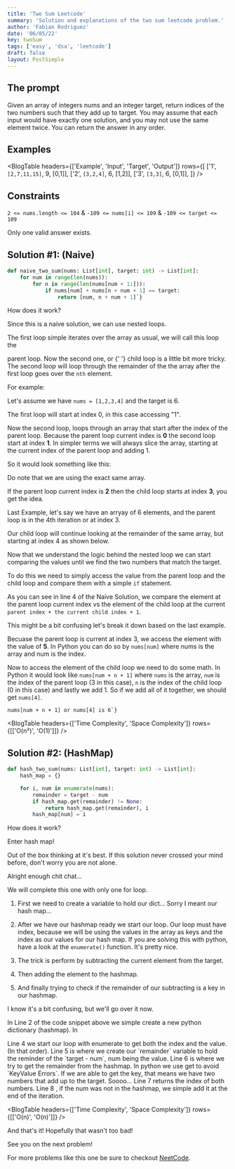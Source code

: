 ```yaml
---
title: 'Two Sum Leetcode'
summary: 'Solution and explanations of the two sum leetcode problem.'
author: 'Fabian Rodriguez'
date: '06/05/22'
key: twoSum
tags: ['easy', 'dsa', 'leetcode']
draft: false
layout: PostSimple
---
```


## The prompt

Given an array of integers nums and an integer target, return indices of the two numbers such that they add up to target.
You may assume that each input would have exactly one solution, and you may not use the same element twice.
You can return the answer in any order.

## Examples

<BlogTable
  headers={['Example', 'Input', 'Target', 'Output']}
  rows={[
    ['1', `[2,7,11,15]`, 9, <span className="mark">[0,1]</span>],
    ['2', `[3,2,4]`, 6, <span className="mark">[1,2]</span>],
    ['3', `[3,3]`, 6, <span className="mark">[0,1]</span>],
  ]}
/>

## Constraints

`2 <= nums.length <= 104` & `-109 <= nums[i] <= 109` & `-109 <= target <= 109`

Only one valid answer exists.

## Solution #1: (Naive)

```python:two_sum_naive.py
def naive_two_sum(nums: List[int], target: int) -> List[int]:
    for num in range(len(nums)):
        for n in range(len(nums[num + 1:])):
            if nums[num] + nums[n + num + 1] == target:
                return [num, n + num + 1]`}
```

<span className="text-xl font-bold">How does it work?</span>

Since this is a naive solution, we can use nested loops.

The first loop simple iterates over the array as usual, we will call this loop the

<CoolText color="text-r-purple dark:text-light-green">parent loop</CoolText>. Now the second one, or
<CoolText color="text-r-purple dark:text-light-green" space>
  {' '}
  child loop
</CoolText>
is a little bit more tricky. The second loop will loop through the remainder of the the array after
the first loop goes over the `nth` element.

For example:

Let's assume we have `nums = [1,2,3,4]` and the target is 6.

The first loop will start at index 0, in this case accessing "1".

<Indexing length={4} highlight={[0]} />

Now the second loop, loops through an array that start after the index of the parent loop.
Because the parent loop current index is **0** the second loop start at index **1**. In simpler terms
we will always slice the array, starting at the current index of the parent loop and adding 1.

So it would look something like this:

<Indexing length={3} start={1} highlight={[0]} />

<BlogWarning variant="info" title="Same Array">
  Do note that we are using the exact same array.
</BlogWarning>

If the parent loop current index is **2** then the child loop starts at index **3**, you get the idea.

Last Example, let's say we have an arryay of 6 elements, and the parent loop is in the 4th iteration or at index 3.

<Indexing length={6} start={1} highlight={[3]} />

Our child loop will continue looking at the remainder of the same array, but starting at index 4 as shown below.

<Indexing length={6} start={1} highlight={[4]} />

Now that we understand the logic behind the nested loop we
can start comparing the values until we find the two numbers
that match the target.

To do this we need to simply access the value from the parent loop and
the child loop and compare them with a simple `if` statement.

As you can see in line 4 of the Naive Solution, we compare the element at the parent loop current index vs
the element of the child loop at the current `parent index + the current child index + 1`.

This might be a bit confusing let's break it down based on the last example.

Becuase the parent loop is current at index 3, we access the element with the value of **5**. In Python
you can do so by `nums[num]` where nums is the array and num is the index.

Now to access the element of the child loop we need to do some math. In Python it would look like
`nums[num + n + 1]` where `nums` is the array, `num` is the index of the parent loop (3 in this case), `n` is the index of the
child loop (0 in this case) and lastly we add 1. So if we add all of it together, we should get `nums[4]`.

```nums[num] or nums[3] is 5
nums[num + n + 1] or nums[4] is 6`}
```

<BlogTable headers={['Time Complexity', 'Space Complexity']} rows={[['O(n²)', 'O(1)']]} />

## Solution #2: (HashMap)

```python:two_sum_hashmap.py
def hash_two_sum(nums: List[int], target: int) -> List[int]:
    hash_map = {}

    for i, num in enumerate(nums):
        remainder = target - num
        if hash_map.get(remainder) != None:
            return hash_map.get(remainder), i
        hash_map[num] = i
```

<span className="text-xl font-bold">How does it work?</span>

Enter hash map!

Out of the box thinking at it's best.
If this solution never crossed your mind before,
don't worry you are not alone.

Alright enough chit chat...

We will complete this one with only one for loop.

1. First we need to create a variable to hold our dict... Sorry I meant our hash map...

2. After we have our hashmap ready we start our loop. Our loop must have index, because we will
   be using the values in the array as keys and the index as our values for our hash map. If you are solving this with
   python, have a look at the `enumerate()` function. It's pretty nice.

3. The trick is perform by subtracting the current element from the target.

4. Then adding the element to the hashmap.

5. And finally trying to check if the remainder of our subtracting is a key in our hashmap.

I know it's a bit confusing, but we'll go over it now.

In <CoolText color="text-r-purple dark:text-light-green">Line 2</CoolText> of the code snippet above we simple create a new python dictionary (hashmap). In

<CoolText color="text-r-purple dark:text-light-green" space>
  Line 4
</CoolText>
we start our loop with enumerate to get both the index and the value. (In that order).
<CoolText color="text-r-purple dark:text-light-green" space>
  Line 5
</CoolText>
is where we create our `remainder` variable to hold the reminder of the `target - num`, num being the
value.
<CoolText color="text-r-purple dark:text-light-green space"> Line 6</CoolText>
is where we try to get the remainder from the hashmap. In python we use get to avoid `KeyValue Errors`.
If we are able to get the key, that means we have two numbers that add up to the target. Soooo...
<CoolText color="text-r-purple dark:text-light-green" space>
  Line 7
</CoolText>
returns the index of both numbers.
<CoolText color="text-r-purple dark:text-light-green">Line 8 </CoolText>, if the num was not in the
hashmap, we simple add it at the end of the iteration.

<BlogTable headers={['Time Complexity', 'Space Complexity']} rows={[['O(n)', 'O(n)']]} />

And that's it! Hopefully that wasn't too bad!

See you on the next problem!

For more problems like this one be sure to checkout [NeetCode](https://neetcode.io/).
